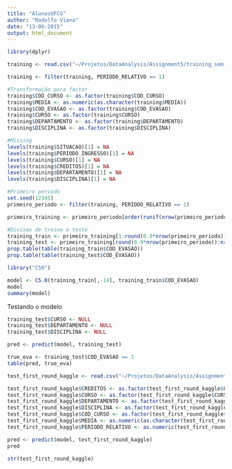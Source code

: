 ```yaml
---
title: "AlunosUFCG"
author: "Rodolfo Viana"
date: "13-06-2015"
output: html_document
---
```




```r
library(dplyr)

training <- read.csv("~/Projetos/DataAnalysis/Assignment5/training_sem_acento.csv")

training <- filter(training, PERIODO_RELATIVO == 1)

#Transformação para factor
training$COD_CURSO <- as.factor(training$COD_CURSO)
training$MEDIA <- as.numeric(as.character(training$MEDIA))
training$COD_EVASAO <- as.factor(training$COD_EVASAO)
training$CURSO <- as.factor(training$CURSO)
training$DEPARTAMENTO <- as.factor(training$DEPARTAMENTO)
training$DISCIPLINA <- as.factor(training$DISCIPLINA)

#Missing
levels(training$SITUACAO)[1] = NA
levels(training$PERIODO_INGRESSO)[1] = NA
levels(training$CURSO)[1] = NA
levels(training$CREDITOS)[1] = NA
levels(training$DEPARTAMENTO)[1] = NA
levels(training$DISCIPLINA)[1] = NA

#Primeiro periodo
set.seed(12345) 
primeiro_periodo <- filter(training, PERIODO_RELATIVO == 1)

primeiro_training <- primeiro_periodo[order(runif(nrow(primeiro_periodo))), ]

#Divisao de treino e teste
training_train <- primeiro_training[1:round(0.9*nrow(primeiro_periodo)), ]
training_test <- primeiro_training[round(0.9*nrow(primeiro_periodo)):nrow(primeiro_periodo), ]
prop.table(table(training_train$COD_EVASAO))
prop.table(table(training_test$COD_EVASAO))

library("C50")

model <- C5.0(training_train[,-14], training_train$COD_EVASAO)
model
summary(model)
```

Testando o modelo

```r
training_test$CURSO <- NULL
training_test$DEPARTAMENTO <- NULL
training_test$DISCIPLINA <- NULL

pred <- predict(model, training_test)

true_eva <- training_test$COD_EVASAO == 1
table(pred, true_eva)
```


```r
test_first_round_kaggle <- read.csv("~/Projetos/DataAnalysis/Assignment5/test_first_round_kaggle_sem_acento.csv")

test_first_round_kaggle$CREDITOS <- as.factor(test_first_round_kaggle$CREDITO)
test_first_round_kaggle$CURSO <- as.factor(test_first_round_kaggle$CURSO)
test_first_round_kaggle$DEPARTAMENTO <- as.factor(test_first_round_kaggle$DEPARTAMENTO)
test_first_round_kaggle$DISCIPLINA <- as.factor(test_first_round_kaggle$DISCIPLINA)
test_first_round_kaggle$COD_CURSO <- as.factor(test_first_round_kaggle$COD_CURSO)
test_first_round_kaggle$MEDIA <- as.numeric(as.character(test_first_round_kaggle$MEDIA))
test_first_round_kaggle$PERIODO_RELATIVO <- as.numeric(test_first_round_kaggle$PERIODO_RELATIVO)

pred <- predict(model, test_first_round_kaggle)
pred

str(test_first_round_kaggle)
```

